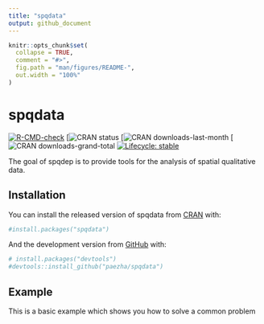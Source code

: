 ```yaml
---
title: "spqdata"
output: github_document
---
```


<!-- README.md is generated from README.Rmd. Please edit that file -->

```r
knitr::opts_chunk$set(
  collapse = TRUE,
  comment = "#>",
  fig.path = "man/figures/README-",
  out.width = "100%"
)
```

# spqdata

<!-- badges: start -->
[![R-CMD-check](https://github.com/f8l5h9/spqdep/workflows/R-CMD-check/badge.svg)](https://github.com/f8l5h9/spqdep/actions)
[![CRAN status](https://www.r-pkg.org/badges/version-ago/spqdep)
[![CRAN downloads-last-month](https://cranlogs.r-pkg.org/badges/last-month/spqdep)
[![CRAN downloads-grand-total](https://cranlogs.r-pkg.org/badges/grand-total/spqdep)
[![Lifecycle: stable](https://img.shields.io/badge/lifecycle-stable-brightgreen.svg)](https://lifecycle.r-lib.org/articles/stages.html#stable)
<!-- badges: end -->

The goal of spqdep is to provide tools for the analysis of spatial qualitative data.

## Installation

You can install the released version of spqdata from [CRAN](https://CRAN.R-project.org) with:

``` r
#install.packages("spqdata")
```

And the development version from [GitHub](https://github.com/) with:

``` r
# install.packages("devtools")
#devtools::install_github("paezha/spqdata")
```
## Example

This is a basic example which shows you how to solve a common problem

